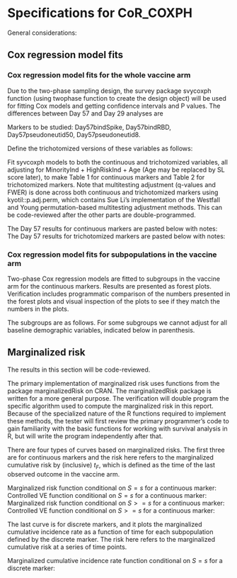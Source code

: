 \newcommand{\studyname}{mock}
\newcommand{\pathCoRoutput}{output}

# Specifications for CoR_COXPH

General considerations:
\begin{itemize}
    \item We will focus on baseline negative vaccine recipients. Baseline negative recipients are also studied as comparison. 
    
    \item The results in the section on Cox regression model fits will be independently programmed, the results in the section on marginalized risk curves will be code-reviewed.
    
    \item The anlyses are repeated once for Day 57 markers and once for Day 29 markers.

\end{itemize}



## Cox regression model fits

### Cox regression model fits for the whole vaccine arm

Due to the two-phase sampling design, the survey package svycoxph function (using twophase function to create the design object) will be used for fitting Cox models and getting confidence intervals and P values. The differences between Day 57 and Day 29 analyses are
\begin{itemize}
    \item Phase 1 ptids in Day 57 analyses are defined by !is.na(wt); in Day 29 analyses they are defined by !is.na(wt.2)
    \item Phase 2 ptids in Day 57 analyses are defined by TwophasesampIndD57; in Day 29 analyses they are defined by TwophasesampIndD29
\end{itemize}


Markers to be studied: Day57bindSpike, Day57bindRBD, Day57pseudoneutid50, Day57pseudoneutid8. 

Define the trichotomized versions of these variables as follows:
\begin{itemize}
    \item If more than the top 1/3 of vaccine recipients have value > ULOQ, use the cut function to cut at the weighted median (Hmisc:wtd.quantile) among those <= ULOQ and ULOQ; else use the cut function to cut at the 1/3 and 2/3 quantiles (wtd.quantile). (add -Inf and Inf to the beginning and end of the vector of cut points). Convert the results into a factor 
    \item If the previous step fails or if it succeeds but it produces only two categories, use cut() with breaks=3 to trichotomize
    \item Name the variables with a 'cat' at the end, e.g. Day57bindSpikecat
\end{itemize}


Fit syvcoxph models to both the continuous and trichotomized variables, all adjusting for MinorityInd + HighRiskInd + Age (Age may be replaced by SL score later), to make Table 1 for continuous markers and Table 2 for trichotomized markers. Note that multitesting adjustment (q-values and FWER) is done across both continuous and trichotomized markers using kyotil::p.adj.perm, which contains Sue Li's implementation of the Westfall and Young permutation-based multitesting adjustment methods. This can be code-reviewed after the other parts are double-programmed.


The Day 57 results for continuous markers are pasted below with notes:
\begin{center}
    \input{../output/D57/CoR_univariable_svycoxph_pretty_mock}\\
\end{center}
\begin{itemize}
    \item No. at-risk = number of phase 1 ptids 
    \item No. cases   = number of phase 1 ptids with EventIndPrimaryD57==1
\end{itemize}
<!-- Average follow-up time \input{../output/CoR_D57_mean_followup_time_vacc_\studyname} days, maximum follow-up time \input{../output/CoR_D57_max_followup_time_vacc_\studyname} days. -->


The Day 57 results for trichotomized markers are pasted below with notes:
\begin{center}
    \setlength{\tabcolsep}{.5ex}
    \input{../output/D57/CoR_univariable_svycoxph_cat_pretty_mock}\\
\end{center}
\begin{itemize}
    \item No. at-risk = estimated number of phase 1 ptids in a given category using inverse probability weights 
    \item No. cases   = estimated number of phase 1 ptids with EventIndPrimaryD57==1 in a given category using inverse probability weights 
    \item Attach rate = no. cases / no. at-risk
    \item P values are for comparison with the Lower level; overall P values are generalized Wald-test p-value of the null hypothesis that the hazard rate is constant across the Lower, Middle, and Upper tertile groups. It can be implemented by comparing a chisquared statistic (estimated effects of middle and high groups * inverse(estimated var matrix) * estimated effects of middle and high groups) with a chiquared distribution of 2 degrees of freedom
\end{itemize}


### Cox regression model fits for subpopulations in the vaccine arm

Two-phase Cox regression models are fitted to subgroups in the vaccine arm for the continuous markers. Results are presented as forest plots. Verification includes programmatic comparison of the numbers presented in the forest plots and visual inspection of the plots to see if they match the numbers in the plots.

\begin{center}
    \includegraphics[width=1\textwidth]{../output/D57/hr_forest_bindSpike_mock}
\end{center}


The subgroups are as follows. For some subgroups we cannot adjust for all baseline demographic variables, indicated below in parenthesis.

\begin{itemize}
    \item age >= 65
    \item age < 65
    \item at risk (remove HighRiskInd)
    \item Not at risk (remove HighRiskInd)
    \item Comm of color (remove MinorityInd)
    \item White non-Hispanic (remove MinorityInd)
    \item Men 
    \item Women
    \item age<65 and at risk (remove HighRiskInd)
    \item age<65 and not at risk (remove HighRiskInd)
\end{itemize}


\bigskip
\bigskip
## Marginalized risk

The results in this section will be code-reviewed. 

The primary implementation of marginalized risk uses functions from the package marginalizedRisk on CRAN. The marginalizedRisk package is written for a more general purpose. The verification will double program the specific algorithm used to compute the marginalized risk in this report. Because of the specialized nature of the R functions required to implement these methods, the tester will first review the primary programmer's code to gain familiarity with the basic functions for working with survival analysis in R, but will write the program independently after that.

There are four types of curves based on marginalized risks. The first three are for continuous markers and the risk here refers to the marginalized cumulative risk by (inclusive) $t_F$, which is defined as the time of the last observed outcome in the vaccine arm.


Marginalized risk function conditional on $S=s$ for a continuous marker:
\begin{itemize}
  \item Fit a two-phase Cox model to the baseline negative vaccine recipients with baseline covariates and the continuous marker
  \item For each $s$ in 5\%, 6\%, 95\% percentile of the marker values (defined ignoring weights),
  \begin{itemize}
    \item Compute the risk for all phase 2 subjects, but with their marker value set to $s$ instead of their original $S$
    \item Return the weighted mean of the risk
  \end{itemize}
\end{itemize}

Controlled VE function conditional on $S=s$ for a continuous marker:
\begin{itemize}
  \item Fit a two-phase Cox model to the baseline negative vaccine recipients with baseline covariates and the continuous marker 
  \item For each $s$ in 5\%, 6\%, ..., 95\% percentile of the marker values (defined ignoring weights),
  \begin{itemize}
    \item Compute the risk for all phase 2 subjects, but with their marker value set to $s$ instead of their original $S$
    \item Return  1-  (weighted mean of the risk) / (placebo overall risk)
  \end{itemize}
\end{itemize}

Marginalized risk function conditional on $S>=s$ for a continuous marker:
\begin{itemize}
  \item For each $s$ in 0\%, 5\%, ..., 90\% percentile of the marker values (defined ignoring weights),
  \begin{itemize}
    \item Fit a two-phase Cox model to the baseline negative vaccine recipients with baseline covariates using the subset of samples satisfying $S>=s$
    \item Compute the risk for all phase 2 subjects, not just the subset with $S>=s$
    \item Return the weighted mean of the risk
  \end{itemize}
\end{itemize}

Controlled VE function conditional on $S>=s$ for a continuous marker:
\begin{itemize}
  \item For each $s$ in 0\%, 5\%, ..., 90\% percentile of the marker values (defined ignoring weights),
  \begin{itemize}
    \item Fit a two-phase Cox model to the baseline negative vaccine recipients with baseline covariates using the subset of samples satisfying $S>=s$
    \item Compute the risk for all phase 2 subjects, not just the subset with $S>=s$
    \item Return  1-  (weighted mean of the risk) / (placebo overall risk)
  \end{itemize}
\end{itemize}

The last curve is for discrete markers, and it plots the marginalized cumulative incidence rate as a function of time for each subpopulation defined by the discrete marker. The risk here refers to the marginalized cumulative risk at a series of time points.

Marginalized cumulative incidence rate function conditional on $S=s$ for a discrete marker:
\begin{itemize}
  \item Fit a two-phase Cox model to the baseline negative vaccine recipients with baseline covariates and the discrete marker
  \item For each $s$ in 5\%, 6\%, ..., 95\% percentile of the marker values (defined ignoring weights),
  \begin{itemize}
    \item For each time $t$ of interest,
    \begin{itemize}
      \item Compute the risk by (inclusive) time $t$ for all phase 2 subjects, but with their marker value set to $s$ instead of their original $S$
      \item Return the weighted mean of the risk
    \end{itemize}
  \end{itemize}
\end{itemize}



